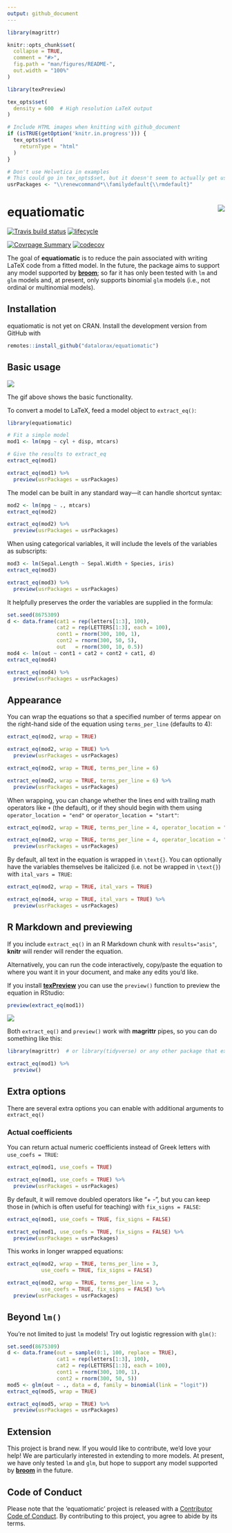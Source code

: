 ```yaml
---
output: github_document
---
```


<!-- README.md is generated from README.Rmd. Please edit that file -->

```r
library(magrittr)

knitr::opts_chunk$set(
  collapse = TRUE,
  comment = "#>",
  fig.path = "man/figures/README-",
  out.width = "100%"
)

library(texPreview)

tex_opts$set(
  density = 600  # High resolution LaTeX output
)

# Include HTML images when knitting with github_document
if (isTRUE(getOption('knitr.in.progress'))) {
  tex_opts$set(
    returnType = "html"
  )
} 

# Don't use Helvetica in examples
# This could go in tex_opts$set, but it doesn't seem to actually get used there
usrPackages <- "\\renewcommand*\\familydefault{\\rmdefault}"
```

# equatiomatic <img src="tools/logo.png" align="right"/>

<!-- badges: start -->
[![Travis build status](https://travis-ci.org/datalorax/equatiomatic.svg?branch=master)](https://travis-ci.org/datalorax/equatiomatic) 
[![lifecycle](https://img.shields.io/badge/lifecycle-experimental-orange.svg)](https://www.tidyverse.org/lifecycle/#experimental)


[![Covrpage Summary](https://img.shields.io/badge/covrpage-Last_Build_2019_06_03-brightgreen.svg)](https://tinyurl.com/y43gpto4)
[![codecov](https://codecov.io/gh/datalorax/equatiomatic/branch/master/graph/badge.svg)](https://codecov.io/gh/datalorax/equatiomatic)
<!-- badges: end -->

The goal of **equatiomatic** is to reduce the pain associated with writing LaTeX
code from a fitted model. In the future, the package aims to support any model
supported by [**broom**](https://cran.r-project.org/package=broom); so far it
has only been tested with `lm` and `glm` models and, at present, only supports binomial `glm` models (i.e., not ordinal or multinomial models).


## Installation

equatiomatic is not yet on CRAN. Install the development version from GitHub with

```r
remotes::install_github("datalorax/equatiomatic")
```


## Basic usage

![](https://github.com/datalorax/equatiomatic/raw/master/docs/equatiomatic.gif)

The gif above shows the basic functionality. 

To convert a model to LaTeX, feed a model object to `extract_eq()`:

```r
library(equatiomatic)

# Fit a simple model
mod1 <- lm(mpg ~ cyl + disp, mtcars)

# Give the results to extract_eq
extract_eq(mod1)
```

```r
extract_eq(mod1) %>% 
  preview(usrPackages = usrPackages)
```

The model can be built in any standard way—it can handle shortcut syntax: 

```r
mod2 <- lm(mpg ~ ., mtcars)
extract_eq(mod2)
```

```r
extract_eq(mod2) %>% 
  preview(usrPackages = usrPackages)
```

When using categorical variables, it will include the levels of the variables as subscripts:

```r
mod3 <- lm(Sepal.Length ~ Sepal.Width + Species, iris)
extract_eq(mod3)
```

```r
extract_eq(mod3) %>% 
  preview(usrPackages = usrPackages)
```

It helpfully preserves the order the variables are supplied in the formula:

```r
set.seed(8675309)
d <- data.frame(cat1 = rep(letters[1:3], 100),
                cat2 = rep(LETTERS[1:3], each = 100),
                cont1 = rnorm(300, 100, 1),
                cont2 = rnorm(300, 50, 5),
                out   = rnorm(300, 10, 0.5))
mod4 <- lm(out ~ cont1 + cat2 + cont2 + cat1, d)
extract_eq(mod4)
```

```r
extract_eq(mod4) %>% 
  preview(usrPackages = usrPackages)
```

## Appearance

You can wrap the equations so that a specified number of terms appear on the right-hand side of the equation using `terms_per_line` (defaults to 4):

```r
extract_eq(mod2, wrap = TRUE)
```

```r
extract_eq(mod2, wrap = TRUE) %>% 
  preview(usrPackages = usrPackages)
```

```r
extract_eq(mod2, wrap = TRUE, terms_per_line = 6)
```

```r
extract_eq(mod2, wrap = TRUE, terms_per_line = 6) %>% 
  preview(usrPackages = usrPackages)
```

When wrapping, you can change whether the lines end with trailing math operators like `+` (the default), or if they should begin with them using `operator_location = "end"` or `operator_location = "start"`:

```r
extract_eq(mod2, wrap = TRUE, terms_per_line = 4, operator_location = "start")
```

```r
extract_eq(mod2, wrap = TRUE, terms_per_line = 4, operator_location = "start") %>% 
  preview(usrPackages = usrPackages)
```

By default, all text in the equation is wrapped in `\text{}`. You can optionally have the variables themselves be italicized (i.e. not be wrapped in `\text{}`) with `ital_vars = TRUE`:

```r
extract_eq(mod2, wrap = TRUE, ital_vars = TRUE)
```

```r
extract_eq(mod4, wrap = TRUE, ital_vars = TRUE) %>% 
  preview(usrPackages = usrPackages)
```


## R Markdown and previewing

If you include `extract_eq()` in an R Markdown chunk with `results="asis"`, **knitr** will render will render the equation.

Alternatively, you can run the code interactively, copy/paste the equation to where you want it in your document, and make any edits you'd like. 

If you install [**texPreview**](https://cran.r-project.org/package=texPreview) you can use the `preview()` function to preview the equation in RStudio:

```r
preview(extract_eq(mod1))
```

![](man/figures/preview.png)

Both `extract_eq()` and `preview()` work with **magrittr** pipes, so you can do something like this:

```r
library(magrittr)  # or library(tidyverse) or any other package that exports %>%

extract_eq(mod1) %>% 
  preview()
```


## Extra options

There are several extra options you can enable with additional arguments to `extract_eq()`

### Actual coefficients

You can return actual numeric coefficients instead of Greek letters with `use_coefs = TRUE`:

```r
extract_eq(mod1, use_coefs = TRUE)
```

```r
extract_eq(mod1, use_coefs = TRUE) %>% 
  preview(usrPackages = usrPackages)
```

By default, it will remove doubled operators like "+ -", but you can keep those in (which is often useful for teaching) with `fix_signs = FALSE`:

```r
extract_eq(mod1, use_coefs = TRUE, fix_signs = FALSE)
```

```r
extract_eq(mod1, use_coefs = TRUE, fix_signs = FALSE) %>% 
  preview(usrPackages = usrPackages)
```

This works in longer wrapped equations:

```r
extract_eq(mod2, wrap = TRUE, terms_per_line = 3,
           use_coefs = TRUE, fix_signs = FALSE)
```

```r
extract_eq(mod2, wrap = TRUE, terms_per_line = 3, 
           use_coefs = TRUE, fix_signs = FALSE) %>% 
  preview(usrPackages = usrPackages)
```


## Beyond `lm()`

You're not limited to just `lm` models! Try out logistic regression with `glm()`:

```r
set.seed(8675309)
d <- data.frame(out = sample(0:1, 100, replace = TRUE),
                cat1 = rep(letters[1:3], 100),
                cat2 = rep(LETTERS[1:3], each = 100),
                cont1 = rnorm(300, 100, 1),
                cont2 = rnorm(300, 50, 5))
mod5 <- glm(out ~ ., data = d, family = binomial(link = "logit"))
extract_eq(mod5, wrap = TRUE)
```

```r
extract_eq(mod5, wrap = TRUE) %>% 
  preview(usrPackages = usrPackages)
```


## Extension

This project is brand new. If you would like to contribute, we'd love your help!
We are particularly interested in extending to more models. At present, we have
only tested `lm` and `glm`, but hope to support any model supported by
[**broom**](https://cran.r-project.org/package=broom) in the future.


## Code of Conduct

Please note that the 'equatiomatic' project is released with a
[Contributor Code of Conduct](CODE_OF_CONDUCT.md).
By contributing to this project, you agree to abide by its terms.
